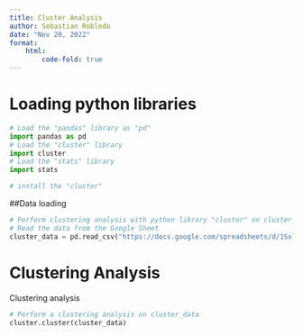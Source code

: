 ```yaml
---
title: Cluster Analysis
author: Sebastian Robledo
date: "Nov 20, 2022"
format:
    html:   
        code-fold: true
---
```


# Loading python libraries

```python
# Load the "pandas" library as "pd"
import pandas as pd
# Load the "cluster" library
import cluster
# Load the "stats" library
import stats
```

```python
# install the "cluster" 
```

##Data loading

```python
# Perform clustering analysis with python library "cluster" on cluster_data 
# Read the data from the Google Sheet
cluster_data = pd.read_csv("https://docs.google.com/spreadsheets/d/1SxlV8oasFsBP8KbBuyomyCJyaS3b3Z78yDxNPHSqRMY/export?format=csv&gid=1099331023")
```


# Clustering Analysis

Clustering analysis

```python
# Perform a clustering analysis on cluster_data 
cluster.cluster(cluster_data)
```



